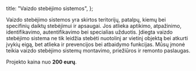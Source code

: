 
  title: "Vaizdo stebėjimo sistemos",
};

<PageBackground pageTitle="Vaizdo stebėjimo sistemos" wip colorOnly>

Vaizdo stebėjimo sistemos yra skirtos teritorijų, patalpų, kiemų bei specifinių daiktų stebėjimui ir
apsaugai. Jos atlieka aptikimo, atpažinimo, identifikavimo, autentifikavimo bei specialias užduotis.
Įdiegta vaizdo stebėjimo sistema ne tik leidžia stebėti nuotolinį ar vietinį objektą bei atkurti
įvykių eigą, bet atlieka ir prevencijos bei atbaidymo funkcijas. Mūsų įmonė teikia vaizdo stebėjimo
sistemų montavimo, priežiūros ir remonto paslaugas.

Projekto kaina nuo **200 eurų**.

</PageBackground>
